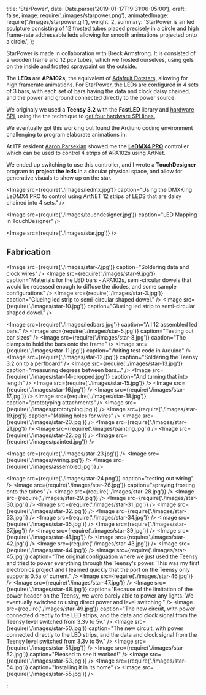 
  title: 'StarPower',
  date: Date.parse('2019-01-17T19:31:06-05:00'),
  draft: false,
  image: require('./images/starpower.png'),
  animatedImage: require('./images/starpower.gif'),
  weight: 2,
  summary:
    'StarPower is an led sculpture consisting of 12 frosted tubes placed precisely in a circle and high frame-rate addressable leds allowing for smooth animations projected onto a circle.',
};

<Vimeo videoId="373796248" />

StarPower is made in collaboration with Breck Armstrong. It is consisted of a wooden frame and 12 pcv tubes, which we frosted ourselves, using gels on the inside and frosted spraypaint on the outside.

The **LEDs** are **APA102s,** the equivalent of [Adafruit Dotstars,](https://learn.adafruit.com/adafruit-dotstar-leds/overview) allowing for high framerate animations. For StarPower, the LEDs are configured in 4 sets of 3 bars, with each set of bars having the data and clock daisy chained, and the power and ground connected directly to the power source.

We originaly we used a **Teensy 3.2** with the **FastLED** library and [hardware SPI](https://github.com/FastLED/FastLED/wiki/SPI-Hardware-or-Bit-banging), using the the technique to [get four hardware SPI lines.](https://github.com/FastLED/FastLED/wiki/SPI-Hardware-or-Bit-banging#getting-four-hardware-spi-lines-for-the-apa102-out-of-the-teensy-303132)

We eventually got this working but found the Ardiuno coding environment challenging to program elaborate animations in.

At ITP resident [Aaron Parsekian](http://www.aaronparsekian.com/) showed me the **[LeDMX4 PRO](https://dmxking.com/led-pixel-control/ledmx4-pro)** controller which can be used to control 4 strips of APA102s using ArtNet.

We ended up switching to use this controller, and I wrote a **TouchDesigner** program to **project the leds** in a circular physical space, and allow for generative visuals to show up on the star.

<Image
  src={require('./images/ledmx.jpg')}
  caption="Using the DMXKing LeDMX4 PRO to control using ArtNET 12 strips of LEDS that are daisy chained into 4 sets."
/>

<Image src={require('./images/touchdesigner.jpg')} caption="LED Mapping in TouchDesigner" />

<Image src={require('./images/star.jpg')} />

## Fabrication

<Image src={require('./images/star-7.jpg')} caption="Soldering data and clock wires" />
<Image
  src={require('./images/star-9.jpg')}
  caption="Materials for the LED bars - APA102s, semi-circular dowels that would be recessed enough to diffuse the diodes, and some sample configurations"
/>
<Image src={require('./images/star-3.jpg')} caption="Glueing led strip to semi-circular shaped dowel." />
<Image src={require('./images/star-10.jpg')} caption="Glueing led strip to semi-circular shaped dowel." />

<Image src={require('./images/ledbars.jpg')} caption="All 12 assembled led bars." />
<Image src={require('./images/star-5.jpg')} caption="Testing out bar sizes" />
<Image src={require('./images/star-8.jpg')} caption="The clamps to hold the bars onto the frame" />
<Image src={require('./images/star-11.jpg')} caption="Writing test code in Arduino" />
<Image src={require('./images/star-12.jpg')} caption="Soldering the Teensy 3.2 on to a perfboard" />
<Image src={require('./images/star-13.jpg')} caption="measuring degrees between bars..." />
<Image src={require('./images/star-14-cropped.jpg')} caption="And turning that into length" />
<Image src={require('./images/star-15.jpg')} />
<Image src={require('./images/star-16.jpg')} />
<Image src={require('./images/star-17.jpg')} />
<Image src={require('./images/star-18.jpg')} caption="prototyping attachments" />
<Image src={require('./images/prototyping.jpg')} />
<Image src={require('./images/star-19.jpg')} caption="Making holes for wires" />
<Image src={require('./images/star-20.jpg')} />
<Image src={require('./images/star-21.jpg')} />
<Image src={require('./images/painting.jpg')} />
<Image src={require('./images/star-22.jpg')} />
<Image src={require('./images/painted.jpg')} />

<Image src={require('./images/star-23.jpg')} />
<Image src={require('./images/wiring.jpg')} />
<Image src={require('./images/assembled.jpg')} />

<Image src={require('./images/star-24.png')} caption="testing out wiring" />
<Image src={require('./images/star-26.jpg')} caption="spraying frosting onto the tubes" />
<Image src={require('./images/star-28.jpg')} />
<Image src={require('./images/star-29.jpg')} />
<Image src={require('./images/star-30.jpg')} />
<Image src={require('./images/star-31.jpg')} />
<Image src={require('./images/star-32.jpg')} />
<Image src={require('./images/star-33.jpg')} />
<Image src={require('./images/star-34.jpg')} />
<Image src={require('./images/star-35.jpg')} />
<Image src={require('./images/star-37.jpg')} />
<Image src={require('./images/star-39.jpg')} />
<Image src={require('./images/star-41.jpg')} />
<Image src={require('./images/star-42.jpg')} />
<Image src={require('./images/star-43.jpg')} />
<Image src={require('./images/star-44.jpg')} />
<Image
  src={require('./images/star-45.jpg')}
  caption="The original configuation where we just used the Teensy and tried to power everything through the Teensy's power. This was my first electronics project and I learned quickly that the port on the Teensy only supports 0.5a of current."
/>
<Image src={require('./images/star-46.jpg')} />
<Image src={require('./images/star-47.jpg')} />
<Image
  src={require('./images/star-48.jpg')}
  caption="Because of the limitation of the power header on the Teensy, we were barely able to power any lights. We eventually switched to using direct power and level switching."
/>
<Image
  src={require('./images/star-49.jpg')}
  caption="The new circuit, with power connected directly to the LED strips, and the data and clock signal from the Teensy level switched from 3.3v to 5v."
/>
<Image
  src={require('./images/star-50.jpg')}
  caption="The new circuit, with power connected directly to the LED strips, and the data and clock signal from the Teensy level switched from 3.3v to 5v."
/>
<Image src={require('./images/star-51.jpg')} />
<Image src={require('./images/star-52.jpg')} caption="Pleased to see it worked!" />
<Image src={require('./images/star-53.jpg')} />
<Image src={require('./images/star-54.jpg')} caption="Installing it in its home" />
<Image src={require('./images/star-55.jpg')} />


;
